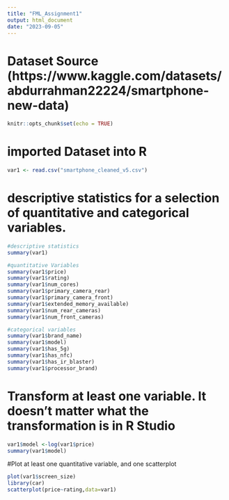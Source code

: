 ---
title: "FML_Assignment1"
output: html_document
date: "2023-09-05"
---
# Dataset Source (https://www.kaggle.com/datasets/abdurrahman22224/smartphone-new-data)
```{r setup, include=FALSE}
knitr::opts_chunk$set(echo = TRUE)
```
# imported Dataset into R
```{r}
var1 <- read.csv("smartphone_cleaned_v5.csv")
```

# descriptive statistics for a selection of quantitative and categorical variables.
```{r}

#descriptive statistics
summary(var1)

#quantitative Variables
summary(var1$price)
summary(var1$rating)
summary(var1$num_cores)
summary(var1$primary_camera_rear)
summary(var1$primary_camera_front)
summary(var1$extended_memory_available)
summary(var1$num_rear_cameras)
summary(var1$num_front_cameras)

#categorical variables
summary(var1$brand_name)
summary(var1$model)
summary(var1$has_5g)
summary(var1$has_nfc)
summary(var1$has_ir_blaster)
summary(var1$processor_brand)


```
# Transform at least one variable. It doesn't matter what the transformation is in R Studio

```{r}
var1$model <-log(var1$price)
summary(var1$model)
```

#Plot at least one quantitative variable, and one scatterplot
```{r}
plot(var1$screen_size)
library(car)
scatterplot(price~rating,data=var1)
```

